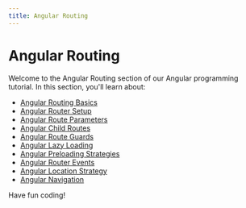 ```yaml
---
title: Angular Routing
---
```


# Angular Routing

Welcome to the Angular Routing section of our Angular programming tutorial. In this section, you'll learn about:

- [Angular Routing Basics](./0-angular-routing-basics.mdx)
- [Angular Router Setup](./1-angular-router-setup.mdx)
- [Angular Route Parameters](./2-angular-route-parameters.mdx)
- [Angular Child Routes](./3-angular-child-routes.mdx)
- [Angular Route Guards](./4-angular-route-guards.mdx)
- [Angular Lazy Loading](./5-angular-lazy-loading.mdx)
- [Angular Preloading Strategies](./6-angular-preloading-strategies.mdx)
- [Angular Router Events](./7-angular-router-events.mdx)
- [Angular Location Strategy](./8-angular-location-strategy.mdx)
- [Angular Navigation](./9-angular-navigation.mdx)

Have fun coding!